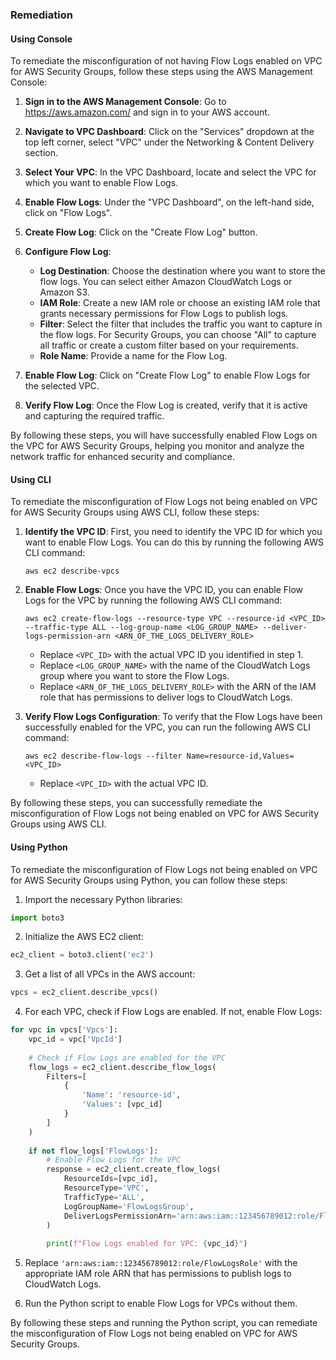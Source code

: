### Remediation

#### Using Console

To remediate the misconfiguration of not having Flow Logs enabled on VPC for AWS Security Groups, follow these steps using the AWS Management Console:

1. **Sign in to the AWS Management Console**: Go to https://aws.amazon.com/ and sign in to your AWS account.

2. **Navigate to VPC Dashboard**: Click on the "Services" dropdown at the top left corner, select "VPC" under the Networking & Content Delivery section.

3. **Select Your VPC**: In the VPC Dashboard, locate and select the VPC for which you want to enable Flow Logs.

4. **Enable Flow Logs**: Under the "VPC Dashboard", on the left-hand side, click on "Flow Logs".

5. **Create Flow Log**: Click on the "Create Flow Log" button.

6. **Configure Flow Log**: 
    - **Log Destination**: Choose the destination where you want to store the flow logs. You can select either Amazon CloudWatch Logs or Amazon S3.
    - **IAM Role**: Create a new IAM role or choose an existing IAM role that grants necessary permissions for Flow Logs to publish logs.
    - **Filter**: Select the filter that includes the traffic you want to capture in the flow logs. For Security Groups, you can choose "All" to capture all traffic or create a custom filter based on your requirements.
    - **Role Name**: Provide a name for the Flow Log.

7. **Enable Flow Log**: Click on "Create Flow Log" to enable Flow Logs for the selected VPC.

8. **Verify Flow Log**: Once the Flow Log is created, verify that it is active and capturing the required traffic.

By following these steps, you will have successfully enabled Flow Logs on the VPC for AWS Security Groups, helping you monitor and analyze the network traffic for enhanced security and compliance.

#### Using CLI

To remediate the misconfiguration of Flow Logs not being enabled on VPC for AWS Security Groups using AWS CLI, follow these steps:

1. **Identify the VPC ID**: First, you need to identify the VPC ID for which you want to enable Flow Logs. You can do this by running the following AWS CLI command:
   ```
   aws ec2 describe-vpcs
   ```

2. **Enable Flow Logs**: Once you have the VPC ID, you can enable Flow Logs for the VPC by running the following AWS CLI command:
   ```
   aws ec2 create-flow-logs --resource-type VPC --resource-id <VPC_ID> --traffic-type ALL --log-group-name <LOG_GROUP_NAME> --deliver-logs-permission-arn <ARN_OF_THE_LOGS_DELIVERY_ROLE>
   ```
   - Replace `<VPC_ID>` with the actual VPC ID you identified in step 1.
   - Replace `<LOG_GROUP_NAME>` with the name of the CloudWatch Logs group where you want to store the Flow Logs.
   - Replace `<ARN_OF_THE_LOGS_DELIVERY_ROLE>` with the ARN of the IAM role that has permissions to deliver logs to CloudWatch Logs.

3. **Verify Flow Logs Configuration**: To verify that the Flow Logs have been successfully enabled for the VPC, you can run the following AWS CLI command:
   ```
   aws ec2 describe-flow-logs --filter Name=resource-id,Values=<VPC_ID>
   ```
   - Replace `<VPC_ID>` with the actual VPC ID.

By following these steps, you can successfully remediate the misconfiguration of Flow Logs not being enabled on VPC for AWS Security Groups using AWS CLI.

#### Using Python

To remediate the misconfiguration of Flow Logs not being enabled on VPC for AWS Security Groups using Python, you can follow these steps:

1. Import the necessary Python libraries:
```python
import boto3
```

2. Initialize the AWS EC2 client:
```python
ec2_client = boto3.client('ec2')
```

3. Get a list of all VPCs in the AWS account:
```python
vpcs = ec2_client.describe_vpcs()
```

4. For each VPC, check if Flow Logs are enabled. If not, enable Flow Logs:
```python
for vpc in vpcs['Vpcs']:
    vpc_id = vpc['VpcId']
    
    # Check if Flow Logs are enabled for the VPC
    flow_logs = ec2_client.describe_flow_logs(
        Filters=[
            {
                'Name': 'resource-id',
                'Values': [vpc_id]
            }
        ]
    )
    
    if not flow_logs['FlowLogs']:
        # Enable Flow Logs for the VPC
        response = ec2_client.create_flow_logs(
            ResourceIds=[vpc_id],
            ResourceType='VPC',
            TrafficType='ALL',
            LogGroupName='FlowLogsGroup',
            DeliverLogsPermissionArn='arn:aws:iam::123456789012:role/FlowLogsRole'
        )
        
        print(f"Flow Logs enabled for VPC: {vpc_id}")
```

5. Replace `'arn:aws:iam::123456789012:role/FlowLogsRole'` with the appropriate IAM role ARN that has permissions to publish logs to CloudWatch Logs.

6. Run the Python script to enable Flow Logs for VPCs without them.

By following these steps and running the Python script, you can remediate the misconfiguration of Flow Logs not being enabled on VPC for AWS Security Groups.

